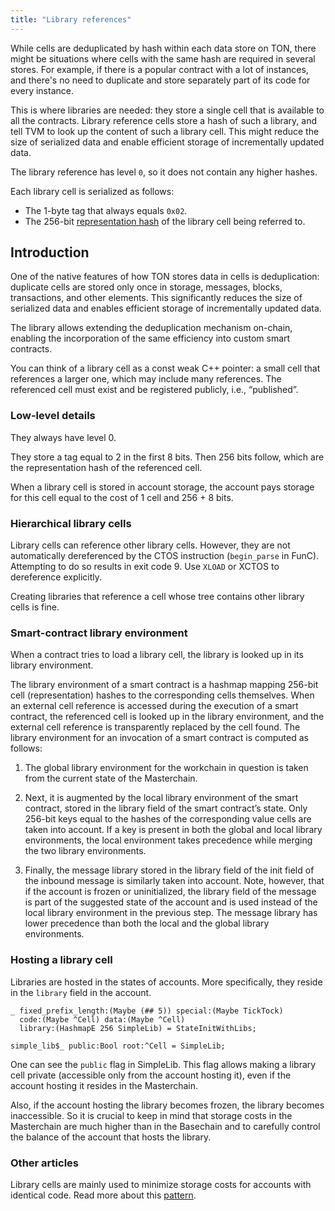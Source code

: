 ```yaml
---
title: "Library references"
---
```



While cells are deduplicated by hash within each data store on TON, there might be situations where cells with the same hash are required in several stores. For example, if there is a popular contract with a lot of instances, and there's no need to duplicate and store separately part of its code for every instance.

This is where libraries are needed: they store a single cell that is available to all the contracts. Library reference cells store a hash of such a library, and tell TVM to look up the content of such a library cell. This might reduce the size of serialized data and enable efficient storage of incrementally updated data.

The library reference has level `0`, so it does not contain any higher hashes.

Each library cell is serialized as follows:

- The 1-byte tag that always equals `0x02`.
- The 256-bit [representation hash](/foundations/cell-serialization/cells) of the library cell being referred to.

## Introduction

One of the native features of how TON stores data in cells is deduplication: duplicate cells are stored only once in storage, messages, blocks, transactions, and other elements. This significantly reduces the size of serialized data and enables efficient storage of incrementally updated data.

The library allows extending the deduplication mechanism on-chain, enabling the incorporation of the same efficiency into custom smart contracts.

<Aside>
  You can think of a library cell as a const weak C++ pointer: a small cell that references a larger one, which may include many references. The referenced cell must exist and be registered publicly, i.e., “published”.
</Aside>

### Low-level details

They always have level 0.

They store a tag equal to 2 in the first 8 bits.
Then 256 bits follow, which are the representation hash of the referenced cell.

When a library cell is stored in account storage, the account pays storage for this cell equal to the cost of 1 cell and 256 + 8 bits.

### Hierarchical library cells

Library cells can reference other library cells. However, they are not automatically dereferenced by the CTOS instruction (`begin_parse` in FunC). Attempting to do so results in exit code 9. Use `XLOAD` or XCTOS to dereference explicitly.

Creating libraries that reference a cell whose tree contains other library cells is fine.

### Smart-contract library environment

When a contract tries to load a library cell, the library is looked up in its library environment.

The library environment of a smart contract is a hashmap mapping 256-bit cell (representation) hashes to the corresponding cells themselves. When an external cell reference is accessed during the execution of a smart contract, the referenced cell is looked up in the library environment, and the external cell reference is transparently replaced by the cell found. The library environment for an invocation of a smart contract is computed as follows:

1. The global library environment for the workchain in question is taken from the current state of the Masterchain.

1. Next, it is augmented by the local library environment of the smart contract, stored in the library field of the smart contract’s state. Only 256-bit keys equal to the hashes of the corresponding value cells are taken into account. If a key is present in both the global and local library environments, the local environment takes precedence while merging the two library environments.

1. Finally, the message library stored in the library field of the init field of the inbound message is similarly taken into account. Note, however, that if the account is frozen or uninitialized, the library field of the message is part of the suggested state of the account and is used instead of the local library environment in the previous step. The message library has lower precedence than both the local and the global library environments.

### Hosting a library cell

Libraries are hosted in the states of accounts. More specifically, they reside in the `library` field in the account.

```tlb
_ fixed_prefix_length:(Maybe (## 5)) special:(Maybe TickTock)
  code:(Maybe ^Cell) data:(Maybe ^Cell)
  library:(HashmapE 256 SimpleLib) = StateInitWithLibs;

simple_lib$_ public:Bool root:^Cell = SimpleLib;
```

One can see the `public` flag in SimpleLib.
This flag allows making a library cell private (accessible only from the account hosting it), even if the account hosting it resides in the Masterchain.

Also, if the account hosting the library becomes frozen, the library becomes inaccessible. So it is crucial to keep in mind that storage costs in the Masterchain are much higher than in the Basechain and to carefully control the balance of the account that hosts the library.

### Other articles

Library cells are mainly used to minimize storage costs for accounts with identical code. Read more about this [pattern](/contract-dev/using-onchain-libraries).
